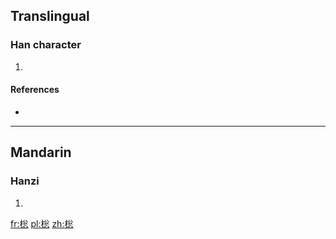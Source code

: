 ==Translingual==

===Han character===
{{Han char|rn=75|rad=木|as=08|sn=12|four=48933|canj=DCIP|ids=⿰木忩}}

# {{defn|Han|sort=木08}}

====References====
* {{Han ref|kx=0531.220|dkj=14917|dj=0920.070|hdz=21235.100|uh=68C7|ud=26823|bh=D9D9|bd=55769}}

----

==Mandarin==

===Hanzi===
{{cmn-hanzi|pin=[[cōng]] ([[cong1]]), [[jī]] ([[ji1]])|wg=ts'ung<sup>1</sup>, chi<sup>1</sup>}}

# {{defn|lang=cmn|sort=木08}}

[[fr:棇]]
[[pl:棇]]
[[zh:棇]]